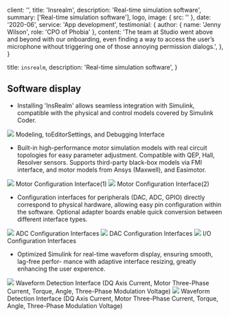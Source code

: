 
  client: '',
  title: 'Insrealm',
  description: 'Real-time simulation software',
  summary: ['Real-time simulation software'],
  logo,
  image: { src: '' },
  date: '2020-06',
  service: 'App development',
  testimonial: {
    author: { name: 'Jenny Wilson', role: 'CPO of Phobia' },
    content:
      'The team at Studio went above and beyond with our onboarding, even finding a way to access the user’s microphone without triggering one of those annoying permission dialogs.',
  },
}

  title: `insrealm`,
  description: 'Real-time simulation software',
}

## Software display

- Installing 'InsRealm' allows seamless integration with Simulink, compatible with the physical and control models covered by Simulink Coder.

![](./image1.png)
Modeling, toEditorSettings, and Debugging Interface

- Built-in high-performance motor simulation models with real circuit topologies for easy parameter adjustment. Compatible with QEP, Hall, Resolver sensors. Supports third-party black-box models via FMI interface, and motor models from Ansys (Maxwell), and Easimotor.

![](./image2.png)
Motor Configuration Interface(1)
![](./image6.png)
Motor Configuration Interface(2)

- Configuration interfaces for peripherals (DAC, ADC, GPIO) directly correspond to physical hardware, allowing easy pin configuration within the software. Optional adapter boards enable quick conversion between different interface types.

![](./image7.png)
ADC Configuration Interfaces
![](./image8.png)
DAC Configuration Interfaces
![](./image9.png)
I/O Configuration Interfaces

- Optimized Simulink for real-time waveform display, ensuring smooth, lag-free perfor- mance with adaptive interface resizing, greatly enhancing the user experence.

![](./image10.png)
Waveform Detection Interface (DQ Axis Current, Motor Three-Phase Current, Torque, Angle, Three-Phase Modulation Voltage)
![](./image11.png)
Waveform Detection Interface (DQ Axis Current, Motor Three-Phase Current, Torque, Angle, Three-Phase Modulation Voltage)
